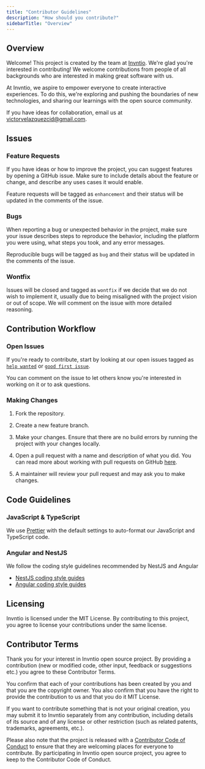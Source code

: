 ```yaml
---
title: "Contributor Guidelines"
description: "How should you contribute?"
sidebarTitle: "Overview"
---
```


## Overview

Welcome! This project is created by the team at [Invntio](https://Invntio.github.io). We're glad you're interested in contributing! We welcome contributions from people of all backgrounds who are interested in making great software with us.

At Invntio, we aspire to empower everyone to create interactive experiences. To do this, we're exploring and pushing the boundaries of new technologies, and sharing our learnings with the open source community.

If you have ideas for collaboration, email us at victorvelazquezcid@gmail.com.

## Issues

### Feature Requests

If you have ideas or how to improve the project, you can suggest features by opening a GitHub issue. Make sure to include details about the feature or change, and describe any uses cases it would enable.

Feature requests will be tagged as `enhancement` and their status will be updated in the comments of the issue.

### Bugs

When reporting a bug or unexpected behavior in the project, make sure your issue describes steps to reproduce the behavior, including the platform you were using, what steps you took, and any error messages.

Reproducible bugs will be tagged as `bug` and their status will be updated in the comments of the issue.

### Wontfix

Issues will be closed and tagged as `wontfix` if we decide that we do not wish to implement it, usually due to being misaligned with the project vision or out of scope. We will comment on the issue with more detailed reasoning.

## Contribution Workflow

### Open Issues

If you're ready to contribute, start by looking at our open issues tagged as [`help wanted`](/issues?q=is%3Aopen+is%3Aissue+label%3A"help+wanted") or [`good first issue`](/issues?q=is%3Aopen+is%3Aissue+label%3A"good+first+issue").

You can comment on the issue to let others know you're interested in working on it or to ask questions.

### Making Changes

1. Fork the repository.

2. Create a new feature branch.

3. Make your changes. Ensure that there are no build errors by running the project with your changes locally.

4. Open a pull request with a name and description of what you did. You can read more about working with pull requests on GitHub [here](https://help.github.com/en/articles/creating-a-pull-request-from-a-fork).

5. A maintainer will review your pull request and may ask you to make changes.

## Code Guidelines
### JavaScript & TypeScript

We use [Prettier](https://prettier.io/) with the default settings to auto-format our JavaScript and TypeScript code.

### Angular and NestJS

We follow the coding style guidelines recommended by NestJS and Angular

* [NestJS coding style guides](https://github.com/nestjs/awesome-nestjs#code-style)
* [Angular coding style guides](https://angular.io/guide/styleguide)

## Licensing

Invntio is licensed under the MIT License. By contributing to this project, you agree to license your contributions under the same license.

## Contributor Terms

Thank you for your interest in Invntio open source project. By providing a contribution (new or modified code, other input, feedback or suggestions etc.) you agree to these Contributor Terms.

You confirm that each of your contributions has been created by you and that you are the copyright owner. You also confirm that you have the right to provide the contribution to us and that you do it MIT License.

If you want to contribute something that is not your original creation, you may submit it to Invntio separately from any contribution, including details of its source and of any license or other restriction (such as related patents, trademarks, agreements, etc.).

Please also note that the project is released with a [Contributor Code of Conduct](CODE_OF_CONDUCT.md) to ensure that they are welcoming places for everyone to contribute. By participating in Invntio open source project, you agree to keep to the Contributor Code of Conduct.